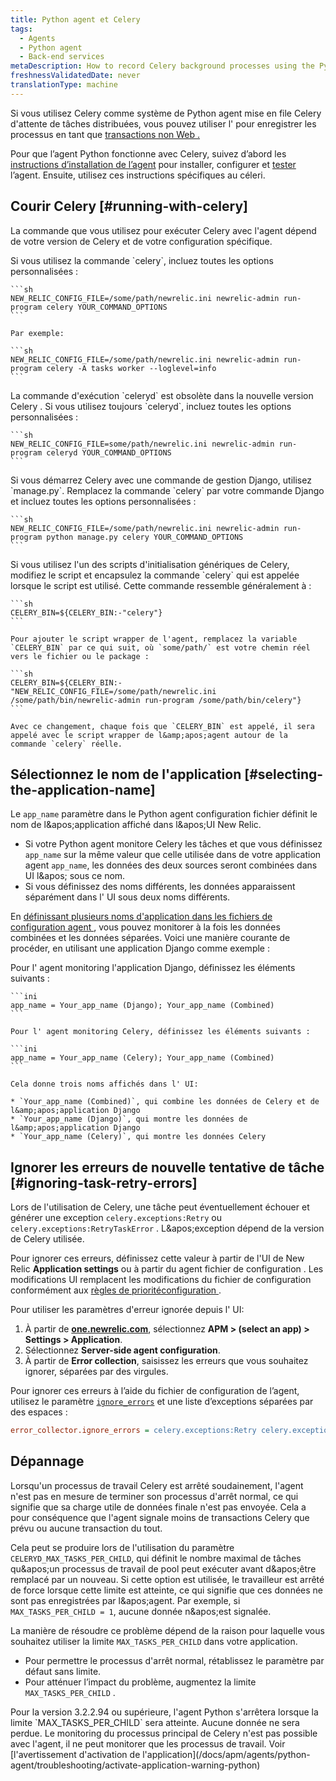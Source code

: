 ```yaml
---
title: Python agent et Celery
tags:
  - Agents
  - Python agent
  - Back-end services
metaDescription: How to record Celery background processes using the Python agent.
freshnessValidatedDate: never
translationType: machine
---
```


Si vous utilisez Celery comme système de Python agent mise en file Celery d'attente de tâches distribuées, vous pouvez utiliser l' pour enregistrer les processus en tant que [transactions non Web .](/docs/apm/transactions/intro-transactions/monitor-background-processes-other-non-web-transactions)

Pour que l’agent Python fonctionne avec Celery, suivez d’abord les [instructions d’installation de l’agent](/docs/agents/python-agent/installation-and-configuration/python-agent-installation) pour installer, configurer et [tester](/docs/agents/python-agent/installation-and-configuration/testing-python-agent) l’agent. Ensuite, utilisez ces instructions spécifiques au céleri.

## Courir Celery [#running-with-celery]

La commande que vous utilisez pour exécuter Celery avec l'agent dépend de votre version de Celery et de votre configuration spécifique.

<CollapserGroup>
  <Collapser id="run-celery-celery" title="céleri">
    Si vous utilisez la commande `celery`, incluez toutes les options personnalisées :

    ```sh
    NEW_RELIC_CONFIG_FILE=/some/path/newrelic.ini newrelic-admin run-program celery YOUR_COMMAND_OPTIONS
    ```

    Par exemple:

    ```sh
    NEW_RELIC_CONFIG_FILE=/some/path/newrelic.ini newrelic-admin run-program celery -A tasks worker --loglevel=info
    ```
  </Collapser>

  <Collapser id="run-celery-celeryd" title="céleri">
    La commande d'exécution `celeryd` est obsolète dans la nouvelle version Celery . Si vous utilisez toujours `celeryd`, incluez toutes les options personnalisées :

    ```sh
    NEW_RELIC_CONFIG_FILE=some/path/newrelic.ini newrelic-admin run-program celeryd YOUR_COMMAND_OPTIONS
    ```
  </Collapser>

  <Collapser id="run-celery-django" title="Django">
    Si vous démarrez Celery avec une commande de gestion Django, utilisez `manage.py`. Remplacez la commande `celery` par votre commande Django et incluez toutes les options personnalisées :

    ```sh
    NEW_RELIC_CONFIG_FILE=/some/path/newrelic.ini newrelic-admin run-program python manage.py celery YOUR_COMMAND_OPTIONS
    ```
  </Collapser>

  <Collapser id="run-celery-initd" title="Script d'initialisation">
    Si vous utilisez l'un des scripts d'initialisation génériques de Celery, modifiez le script et encapsulez la commande `celery` qui est appelée lorsque le script est utilisé. Cette commande ressemble généralement à :

    ```sh
    CELERY_BIN=${CELERY_BIN:-"celery"}
    ```

    Pour ajouter le script wrapper de l'agent, remplacez la variable `CELERY_BIN` par ce qui suit, où `some/path/` est votre chemin réel vers le fichier ou le package :

    ```sh
    CELERY_BIN=${CELERY_BIN:-"NEW_RELIC_CONFIG_FILE=/some/path/newrelic.ini /some/path/bin/newrelic-admin run-program /some/path/bin/celery"}
    ```

    Avec ce changement, chaque fois que `CELERY_BIN` est appelé, il sera appelé avec le script wrapper de l&amp;apos;agent autour de la commande `celery` réelle.
  </Collapser>
</CollapserGroup>

## Sélectionnez le nom de l'application [#selecting-the-application-name]

Le `app_name` paramètre dans le Python agent configuration fichier définit le nom de l&amp;apos;application affiché dans l&amp;apos;UI New Relic.

* Si votre Python agent monitore Celery les tâches et que vous définissez `app_name` sur la même valeur que celle utilisée dans de votre application agent `app_name`, les données des deux sources seront combinées dans UI l&amp;apos; sous ce nom.
* Si vous définissez des noms différents, les données apparaissent séparément dans l' UI sous deux noms différents.

En [définissant plusieurs noms d'application dans les fichiers de configuration agent ](/docs/agents/manage-apm-agents/app-naming/use-multiple-names-app), vous pouvez monitorer à la fois les données combinées et les données séparées. Voici une manière courante de procéder, en utilisant une application Django comme exemple :

<CollapserGroup>
  <Collapser id="multiple-app-names" title="Utilisation de plusieurs noms d'application">
    Pour l' agent monitoring l'application Django, définissez les éléments suivants :

    ```ini
    app_name = Your_app_name (Django); Your_app_name (Combined)
    ```

    Pour l' agent monitoring Celery, définissez les éléments suivants :

    ```ini
    app_name = Your_app_name (Celery); Your_app_name (Combined)
    ```

    Cela donne trois noms affichés dans l' UI:

    * `Your_app_name (Combined)`, qui combine les données de Celery et de l&amp;apos;application Django
    * `Your_app_name (Django)`, qui montre les données de l&amp;apos;application Django
    * `Your_app_name (Celery)`, qui montre les données Celery
  </Collapser>
</CollapserGroup>

## Ignorer les erreurs de nouvelle tentative de tâche [#ignoring-task-retry-errors]

Lors de l'utilisation de Celery, une tâche peut éventuellement échouer et générer une exception `celery.exceptions:Retry` ou `celery.exceptions:RetryTaskError` . L&amp;apos;exception dépend de la version de Celery utilisée.

Pour ignorer ces erreurs, définissez cette valeur à partir de l'UI de New Relic <DNT>**Application settings**</DNT> ou à partir du agent fichier de configuration . Les modifications UI remplacent les modifications du fichier de configuration conformément aux [règles de prioritéconfiguration ](/docs/agents/python-agent/installation-configuration/python-agent-configuration#options).

Pour utiliser les paramètres d'erreur ignorée depuis l' UI:

1. À partir de <DNT>**[one.newrelic.com](https://one.newrelic.com/all-capabilities)**</DNT>, sélectionnez <DNT>**APM &gt; (select an app) &gt; Settings &gt; Application**</DNT>.
2. Sélectionnez <DNT>**Server-side agent configuration**</DNT>.
3. À partir de <DNT>**Error collection**</DNT>, saisissez les erreurs que vous souhaitez ignorer, séparées par des virgules.

Pour ignorer ces erreurs à l’aide du fichier de configuration de l’agent, utilisez le paramètre [`ignore_errors`](/docs/agents/python-agent/installation-configuration/python-agent-configuration#error-ignore) et une liste d’exceptions séparées par des espaces :

```ini
error_collector.ignore_errors = celery.exceptions:Retry celery.exceptions:RetryTaskError
```

## Dépannage

Lorsqu'un processus de travail Celery est arrêté soudainement, l'agent n'est pas en mesure de terminer son processus d'arrêt normal, ce qui signifie que sa charge utile de données finale n'est pas envoyée. Cela a pour conséquence que l'agent signale moins de transactions Celery que prévu ou aucune transaction du tout.

Cela peut se produire lors de l'utilisation du paramètre `CELERYD_MAX_TASKS_PER_CHILD`, qui définit le nombre maximal de tâches qu&amp;apos;un processus de travail de pool peut exécuter avant d&amp;apos;être remplacé par un nouveau. Si cette option est utilisée, le travailleur est arrêté de force lorsque cette limite est atteinte, ce qui signifie que ces données ne sont pas enregistrées par l&amp;apos;agent. Par exemple, si `MAX_TASKS_PER_CHILD = 1`, aucune donnée n&amp;apos;est signalée.

La manière de résoudre ce problème dépend de la raison pour laquelle vous souhaitez utiliser la limite `MAX_TASKS_PER_CHILD` dans votre application.

* Pour permettre le processus d'arrêt normal, rétablissez le paramètre par défaut sans limite.
* Pour atténuer l’impact du problème, augmentez la limite `MAX_TASKS_PER_CHILD` .

<Callout variant="important">
  Pour la version 3.2.2.94 ou supérieure, l'agent Python s'arrêtera lorsque la limite `MAX_TASKS_PER_CHILD` sera atteinte. Aucune donnée ne sera perdue.
</Callout>

<Callout variant="important">
  Le monitoring du processus principal de Celery n'est pas possible avec l'agent, il ne peut monitorer que les processus de travail. Voir [l'avertissement d'activation de l'application](/docs/apm/agents/python-agent/troubleshooting/activate-application-warning-python)
</Callout>